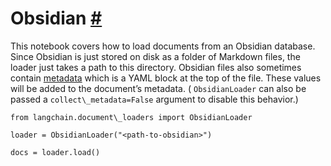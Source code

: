  Obsidian
 [#](#obsidian "Permalink to this headline")
=======================================================
 This notebook covers how to load documents from an Obsidian database.
 Since Obsidian is just stored on disk as a folder of Markdown files, the loader just takes a path to this directory.
 Obsidian files also sometimes contain
 [metadata](https://help.obsidian.md/Editing+and+formatting/Metadata) 
 which is a YAML block at the top of the file. These values will be added to the document’s metadata. (
 `ObsidianLoader`
 can also be passed a
 `collect\_metadata=False`
 argument to disable this behavior.)
```
from langchain.document\_loaders import ObsidianLoader
```
```
loader = ObsidianLoader("<path-to-obsidian>")
```
```
docs = loader.load()
```